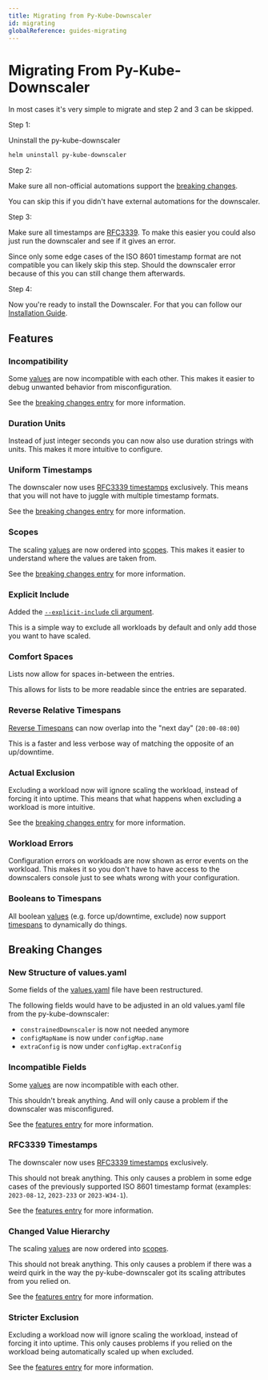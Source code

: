 ```yaml
---
title: Migrating from Py-Kube-Downscaler
id: migrating
globalReference: guides-migrating
---
```


# Migrating From Py-Kube-Downscaler

In most cases it's very simple to migrate and step 2 and 3 can be skipped.

Step 1:

Uninstall the py-kube-downscaler

```bash
helm uninstall py-kube-downscaler
```

Step 2:

Make sure all non-official automations support the [breaking changes](#breaking-changes).

You can skip this if you didn't have external automations for the downscaler.

Step 3:

Make sure all timestamps are [RFC3339](#rfc3339-timestamps).
To make this easier you could also just run the downscaler and see if it gives an error.

Since only some edge cases of the ISO 8601 timestamp format are not compatible you can likely skip this step.
Should the downscaler error because of this you can still change them afterwards.

Step 4:

Now you're ready to install the Downscaler.
For that you can follow our [Installation Guide](ref:guides-installation).

## Features

### Incompatibility

Some [values](ref:docs-values) are now incompatible with each other.
This makes it easier to debug unwanted behavior from misconfiguration.

See the [breaking changes entry](#incompatible-fields) for more information.

### Duration Units

Instead of just integer seconds you can now also use duration strings with units.
This makes it more intuitive to configure.

### Uniform Timestamps

The downscaler now uses [RFC3339 timestamps](https://datatracker.ietf.org/doc/html/rfc3339) exclusively.
This means that you will not have to juggle with multiple timestamp formats.

See the [breaking changes entry](#rfc3339-timestamps) for more information.

### Scopes

The scaling [values](ref:docs-values) are now ordered into [scopes](ref:docs-scopes).
This makes it easier to understand where the values are taken from.

See the [breaking changes entry](#changed-value-hierarchy) for more information.

### Explicit Include

Added the [`--explicit-include` cli argument](ref:docs-arguments).

This is a simple way to exclude all workloads by default and only add those you want to have scaled.

### Comfort Spaces

Lists now allow for spaces in-between the entries.

This allows for lists to be more readable since the entries are separated.

### Reverse Relative Timespans

[Reverse Timespans](ref:docs-timespans#relative-timespans) can now overlap into the "next day" (`20:00-08:00`)

This is a faster and less verbose way of matching the opposite of an up/downtime.

### Actual Exclusion

Excluding a workload now will ignore scaling the workload, instead of forcing it into uptime.
This means that what happens when excluding a workload is more intuitive.

See the [breaking changes entry](#stricter-exclusion) for more information.

### Workload Errors

Configuration errors on workloads are now shown as error events on the workload.
This makes it so you don't have to have access to the downscalers console just to see whats wrong with your configuration.

### Booleans to Timespans

All boolean [values](ref:docs-values) (e.g. force up/downtime, exclude)
now support [timespans](ref:docs-timespans) to dynamically do things.

## Breaking Changes

### New Structure of values.yaml

Some fields of the [values.yaml](repo:deployments/chart/values.yaml) file have been restructured.

The following fields would have to be adjusted in an old values.yaml file from the py-kube-downscaler:

- `constrainedDownscaler` is now not needed anymore
- `configMapName` is now under `configMap.name`
- `extraConfig` is now under `configMap.extraConfig`

### Incompatible Fields

Some [values](ref:docs-values) are now incompatible with each other.

This shouldn't break anything.
And will only cause a problem if the downscaler was misconfigured.

See the [features entry](#incompatibility) for more information.

### RFC3339 Timestamps

The downscaler now uses [RFC3339 timestamps](https://datatracker.ietf.org/doc/html/rfc3339) exclusively.

This should not break anything.
This only causes a problem in some edge cases of the previously supported ISO 8601 timestamp format (examples: `2023-08-12`, `2023-233` or `2023-W34-1`).

See the [features entry](#uniform-timestamps) for more information.

### Changed Value Hierarchy

The scaling [values](ref:docs-values) are now ordered into [scopes](ref:docs-scopes).

This should not break anything.
This only causes a problem if there was a weird quirk in the way the py-kube-downscaler got its scaling attributes from you relied on.

See the [features entry](#scopes) for more information.

### Stricter Exclusion

Excluding a workload now will ignore scaling the workload, instead of forcing it into uptime.
This only causes problems if you relied on the workload being automatically scaled up when excluded.

See the [features entry](#actual-exclusion) for more information.

